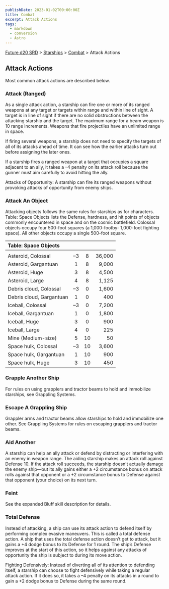 ```yaml
---
publishDate: 2023-01-02T00:00:00Z
title: Combat
excerpt: Attack Actions
tags:
  - markdown
  - conversion
  - Astro
---
```






[Future d20 SRD](/#futureD20) > [Starships](future-d20-srd-starships-index) > [Combat](future-d20-srd-starships-combat-index) > Attack Actions




## Attack Actions


Most common attack actions are described below.



### Attack (Ranged)


As a single attack action, a starship can fire one or more of its ranged weapons at any target or targets within range and within line of sight. A target is in line of sight if there are no solid obstructions between the attacking starship and the target. The maximum range for a beam weapon is 10 range increments. Weapons that fire projectiles have an unlimited range in space.


If firing several weapons, a starship does not need to specify the targets of all of its attacks ahead of time. It can see how the earlier attacks turn out before assigning the later ones.


If a starship fires a ranged weapon at a target that occupies a square adjacent to an ally, it takes a –4 penalty on its attack roll because the gunner must aim carefully to avoid hitting the ally.


Attacks of Opportunity: A starship can fire its ranged weapons without provoking attacks of opportunity from enemy ships.


### Attack An Object


Attacking objects follows the same rules for starships as for characters. Table: Space Objects lists the Defense, hardness, and hit points of objects commonly encountered in space and on the cosmic battlefield. Colossal objects occupy four 500-foot squares (a 1,000-footby- 1,000-foot fighting space). All other objects occupy a single 500-foot square.


| Table: Space Objects |  |  |  |
| :---------------------- | :--: | :--: | --: |
|  |  |  |  |
| Asteroid, Colossal | –3 | 8 | 36,000 |
| Asteroid, Gargantuan | 1 | 8 | 9,000 |
| Asteroid, Huge | 3 | 8 | 4,500 |
| Asteroid, Large | 4 | 8 | 1,125 |
| Debris cloud, Colossal | –3 | 0 | 1,600 |
| Debris cloud, Gargantuan | 1 | 0 | 400 |
| Iceball, Colossal | –3 | 0 | 7,200 |
| Iceball, Gargantuan | 1 | 0 | 1,800 |
| Iceball, Huge | 3 | 0 | 900 |
| Iceball, Large | 4 | 0 | 225 |
| Mine (Medium-size) | 5 | 10 | 50 |
| Space hulk, Colossal | –3 | 10 | 3,600 |
| Space hulk, Gargantuan | 1 | 10 | 900 |
| Space hulk, Huge | 3 | 10 | 450 |



### Grapple Another Ship


For rules on using grapplers and tractor beams to hold and immobilize starships, see Grappling Systems.


### Escape A Grappling Ship


Grappler arms and tractor beams allow starships to hold and immobilize one other. See Grappling Systems for rules on escaping grapplers and tractor beams.


### Aid Another


A starship can help an ally attack or defend by distracting or interfering with an enemy in weapon range. The aiding starship makes an attack roll against Defense 10. If the attack roll succeeds, the starship doesn’t actually damage the enemy ship—but its ally gains either a +2 circumstance bonus on attack rolls against that opponent or a +2 circumstance bonus to Defense against that opponent (your choice) on its next turn.


### Feint


See the expanded Bluff skill description for details.


### Total Defense


Instead of attacking, a ship can use its attack action to defend itself by performing complex evasive maneuvers. This is called a total defense action. A ship that uses the total defense action doesn’t get to attack, but it gains a +4 dodge bonus to its Defense for 1 round. The ship’s Defense improves at the start of this action, so it helps against any attacks of opportunity the ship is subject to during its move action.


Fighting Defensively: Instead of diverting all of its attention to defending itself, a starship can choose to fight defensively while taking a regular attack action. If it does so, it takes a –4 penalty on its attacks in a round to gain a +2 dodge bonus to Defense during the same round.



